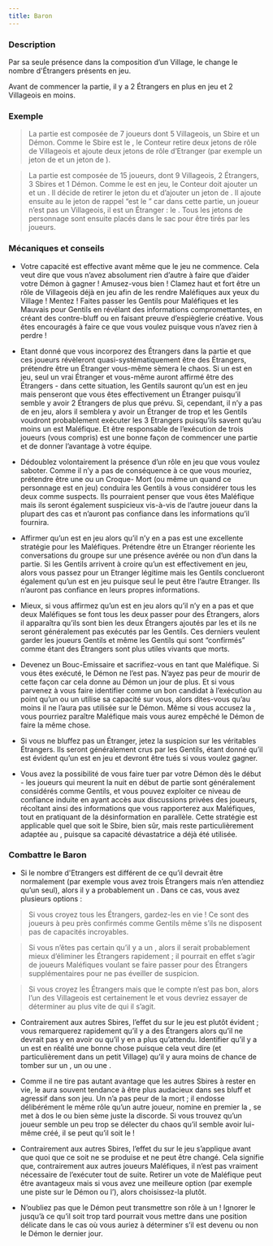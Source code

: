 ```yaml
---
title: Baron
---
```



<Role BARON header />

### Description
Par sa seule présence dans la composition d’un Village, le <Role BARON /> change le nombre d'Étrangers présents en jeu.

Avant de commencer la partie, il y a 2 Étrangers en plus en jeu et 2 Villageois en moins.


### Exemple
> La partie est composée de 7 joueurs dont 5 Villageois, un Sbire et un Démon. Comme le Sbire est le <Role BARON />, le Conteur retire deux jetons de rôle de Villageois et ajoute deux jetons de rôle d’Etranger (par exemple un jeton de <Role VERTUEUX /> et un jeton de <Role MAJORDOME />).

> La partie est composée de 15 joueurs, dont 9 Villageois, 2 Étrangers, 3 Sbires et 1 Démon. Comme le <Role BARON /> est en jeu, le Conteur doit ajouter un <Role SOULARD /> et un <Role RECLUS />. Il décide de retirer le jeton du <Role MOINE /> et d’ajouter un jeton de <Role RECLUS />. Il ajoute ensuite au <Role SOULARD /> le jeton de rappel “est le <Role SOULARD />” car dans cette partie, un joueur n’est pas un Villageois, il est un Étranger : le <Role SOULARD />. Tous les jetons de personnage sont ensuite placés dans le sac pour être tirés par les joueurs.


### Mécaniques et conseils
- Votre capacité est effective avant même que le jeu ne commence. Cela veut dire que vous n’avez absolument rien d’autre à faire que d’aider votre Démon à gagner ! Amusez-vous bien ! Clamez haut et fort être un rôle de Villageois déjà en jeu afin de les rendre Maléfiques aux yeux du Village ! Mentez ! Faites passer les Gentils pour Maléfiques et les Mauvais pour Gentils en révélant des informations compromettantes, en créant des contre-bluff ou en faisant preuve d’espièglerie créative. Vous êtes encouragés à faire ce que vous voulez puisque vous n’avez rien à perdre !

- Etant donné que vous incorporez des Étrangers dans la partie et que ces joueurs révèleront quasi-systématiquement être des Étrangers, prétendre être un Étranger vous-même sèmera le chaos. Si un <Role SOULARD /> est en jeu, seul un vrai Étranger et vous-même auront affirmé être des Étrangers - dans cette situation, les Gentils sauront qu’un <Role BARON /> est en jeu mais penseront que vous êtes effectivement un Étranger puisqu’il semble y avoir 2 Étrangers de plus que prévu. Si, cependant, il n’y a pas de <Role SOULARD /> en jeu, alors il semblera y avoir un Étranger de trop et les Gentils voudront probablement exécuter les 3 Etrangers puisqu’ils savent qu’au moins un est Maléfique. Et être responsable de l’exécution de trois joueurs (vous compris) est une bonne façon de commencer une partie et de donner l’avantage à votre équipe. 

- Dédoublez volontairement la présence d’un rôle en jeu que vous voulez saboter. Comme il n’y a pas de conséquence à ce que vous mouriez, prétendre être une <Role VOYANTE /> ou un Croque- Mort (ou même un <Role MAIRE /> quand ce personnage est en jeu) conduira les Gentils à vous considérer tous les deux comme suspects. Ils pourraient penser que vous êtes Maléfique mais ils seront également suspicieux vis-à-vis de l’autre joueur dans la plupart des cas et n’auront pas confiance dans les informations qu’il fournira.

- Affirmer qu’un <Role BARON /> est en jeu alors qu’il n’y en a pas est une excellente stratégie pour les Maléfiques. Prétendre être un Etranger réoriente les conversations du groupe sur une présence avérée ou non d’un <Role BARON /> dans la partie. Si les Gentils arrivent à croire qu’un <Role BARON /> est effectivement en jeu, alors vous passez pour un Etranger légitime mais les Gentils conclueront également qu’un <Role SOULARD /> est en jeu puisque seul le <Role SOULARD /> peut être l’autre Etranger. Ils n’auront pas confiance en leurs propres informations. 

- Mieux, si vous affirmez qu’un <Role BARON /> est en jeu alors qu’il n’y en a pas et que deux Maléfiques se font tous les deux passer pour des Étrangers, alors il apparaîtra qu’ils sont bien les deux Étrangers ajoutés par les <Role BARON /> et ils ne seront généralement pas exécutés par les Gentils. Ces derniers veulent garder les joueurs Gentils et même les Gentils qui sont “confirmés” comme étant des Étrangers sont plus utiles vivants que morts.

- Devenez un Bouc-Emissaire et sacrifiez-vous en tant que Maléfique. Si vous êtes exécuté, le Démon ne l’est pas. N’ayez pas peur de mourir de cette façon car cela donne au Démon un jour de plus. Et si vous parvenez à vous faire identifier comme un bon candidat à l’exécution au point qu’un <Role MERCENAIRE /> ou un <Role GARDIEN /> utilise sa capacité sur vous, alors dites-vous qu’au moins il ne l’aura pas utilisée sur le Démon. Même si vous accusez la <Role PUCELLE />, vous pourriez paraître Maléfique mais vous aurez empêché le Démon de faire la même chose.

- Si vous ne bluffez pas un Étranger, jetez la suspicion sur les véritables Étrangers. Ils seront généralement crus par les Gentils, étant donné qu’il est évident qu’un <Role BARON /> est en jeu et devront être tués si vous voulez gagner.

- Vous avez la possibilité de vous faire tuer par votre Démon dès le début - les joueurs qui meurent la nuit en début de partie sont généralement considérés comme Gentils, et vous pouvez exploiter ce niveau de confiance induite en ayant accès aux discussions privées des joueurs, récoltant ainsi des informations que vous rapporterez aux Maléfiques, tout en pratiquant de la désinformation en parallèle. Cette stratégie est applicable quel que soit le Sbire, bien sûr, mais reste particulièrement adaptée au <Role BARON />, puisque sa capacité dévastatrice a déjà été utilisée. 


### Combattre le Baron
- Si le nombre d'Etrangers est différent de ce qu’il devrait être normalement (par exemple vous avez trois Étrangers mais n’en attendiez qu’un seul), alors il y a probablement un <Role BARON />. Dans ce cas, vous avez plusieurs options :

> Si vous croyez tous les Étrangers, gardez-les en vie ! Ce sont des joueurs à peu près confirmés comme Gentils même s’ils ne disposent pas de capacités incroyables.

> Si vous n’êtes pas certain qu’il y a un <Role BARON />, alors il serait probablement mieux d’éliminer les Étrangers rapidement ; il pourrait en effet s’agir de joueurs Maléfiques voulant se faire passer pour des Étrangers supplémentaires pour ne pas éveiller de suspicion.

> Si vous croyez les Étrangers mais que le compte n’est pas bon, alors l’un des Villageois est certainement le <Role SOULARD /> et vous devriez essayer de déterminer au plus vite de qui il s’agit.

- Contrairement aux autres Sbires, l’effet du <Role BARON /> sur le jeu est plutôt évident ; vous remarquerez rapidement qu’il y a des Étrangers alors qu’il ne devrait pas y en avoir ou qu’il y en a plus qu’attendu. Identifier qu’il y a un <Role BARON /> est en réalité une bonne chose puisque cela veut dire (et particulièrement dans un petit Village) qu’il y aura moins de chance de tomber sur un <Role EMPOISONNEUR />, un <Role ESPION /> ou une <Role CROQUEUSE_D_HOMMES />.

- Comme il ne tire pas autant avantage que les autres Sbires à rester en vie, le <Role BARON /> aura souvent tendance à être plus audacieux dans ses bluff et agressif dans son jeu. Un <Role BARON /> n’a pas peur de la mort ; il endosse délibérément le même rôle qu’un autre joueur, nomine en premier la <Role PUCELLE />, se met à dos le <Role MERCENAIRE /> ou bien sème juste la discorde. Si vous trouvez qu’un joueur semble un peu trop se délecter du chaos qu’il semble avoir lui-même créé, il se peut qu’il soit le <Role BARON /> !

- Contrairement aux autres Sbires, l’effet du <Role BARON /> sur le jeu s’applique avant que quoi que ce soit ne se produise et ne peut être changé. Cela signifie que, contrairement aux autres joueurs Maléfiques, il n’est pas vraiment nécessaire de l’exécuter tout de suite. Retirer un vote de Maléfique peut être avantageux mais si vous avez une meilleure option (par exemple une piste sur le Démon ou l’<Role EMPOISONNEUR />), alors choisissez-la plutôt.

- N’oubliez pas que le Démon peut transmettre son rôle à un <Role BARON /> ! Ignorer le <Role BARON /> jusqu’à ce qu’il soit trop tard pourrait vous mettre dans une position délicate dans le cas où vous auriez à déterminer s’il est devenu ou non le Démon le dernier jour.
